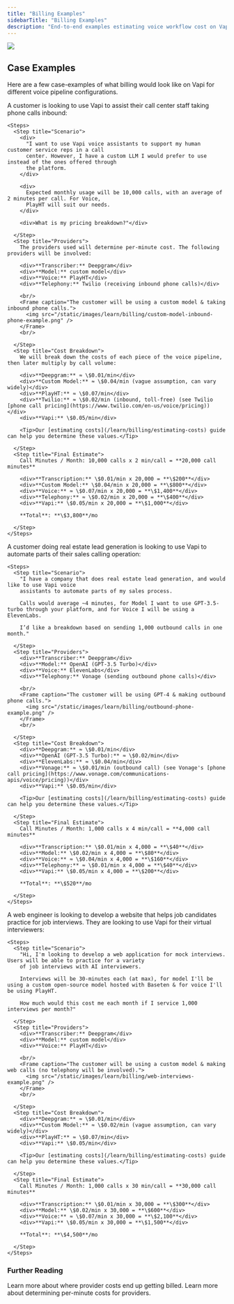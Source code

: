 ```yaml
---
title: "Billing Examples"
sidebarTitle: "Billing Examples"
description: "End-to-end examples estimating voice workflow cost on Vapi."
---
```


<Frame>
  <img src="/static/images/learn/billing/billing-example-template.png" />
</Frame>

## Case Examples

Here are a few case-examples of what billing would look like on Vapi for different voice pipeline configurations.

<AccordionGroup>
  <Accordion title="Call Center (Inbound Phone)" icon="phone-arrow-down-left" iconType="solid" defaultOpen={true}>
    A customer is looking to use Vapi to assist their call center staff taking phone calls inbound:

    <Steps>
      <Step title="Scenario">
        <div>
          "I want to use Vapi voice assistants to support my human customer service reps in a call
          center. However, I have a custom LLM I would prefer to use instead of the ones offered through
          the platform.
        </div>

        <div>
          Expected monthly usage will be 10,000 calls, with an average of 2 minutes per call. For Voice,
          PlayHT will suit our needs.
        </div>

        <div>What is my pricing breakdown?"</div>

      </Step>
      <Step title="Providers">
        The providers used will determine per-minute cost. The following providers will be involved:

        <div>**Transcriber:** Deepgram</div>
        <div>**Model:** custom model</div>
        <div>**Voice:** PlayHT</div>
        <div>**Telephony:** Twilio (receiving inbound phone calls)</div>

        <br/>
        <Frame caption="The customer will be using a custom model & taking inbound phone calls.">
          <img src="/static/images/learn/billing/custom-model-inbound-phone-example.png" />
        </Frame>
        <br/>

      </Step>
      <Step title="Cost Breakdown">
        We will break down the costs of each piece of the voice pipeline, then later multiply by call volume:

        <div>**Deepgram:** ≈ \$0.01/min</div>
        <div>**Custom Model:** ≈ \$0.04/min (vague assumption, can vary widely)</div>
        <div>**PlayHT:** ≈ \$0.07/min</div>
        <div>**Twilio:** ≈ \$0.02/min (inbound, toll-free) (see Twilio [phone call pricing](https://www.twilio.com/en-us/voice/pricing))</div>
        <div>**Vapi:** \$0.05/min</div>

        <Tip>Our [estimating costs](/learn/billing/estimating-costs) guide can help you determine these values.</Tip>

      </Step>
      <Step title="Final Estimate">
        Call Minutes / Month: 10,000 calls x 2 min/call = **20,000 call minutes**

        <div>**Transcription:** \$0.01/min x 20,000 = **\$200**</div>
        <div>**Custom Model:** \$0.04/min x 20,000 = **\$800**</div>
        <div>**Voice:** ≈ \$0.07/min x 20,000 = **\$1,400**</div>
        <div>**Telephony:** ≈ \$0.02/min x 20,000 = **\$400**</div>
        <div>**Vapi:** \$0.05/min x 20,000 = **\$1,000**</div>

        **Total**: **\$3,800**/mo

      </Step>
    </Steps>

  </Accordion>
  <Accordion title="Real Estate Lead Generation (Outbound Phone)" icon="phone-arrow-up-right" iconType="solid">
    A customer doing real estate lead generation is looking to use Vapi to automate parts of their sales calling operation:

    <Steps>
      <Step title="Scenario">
        "I have a company that does real estate lead generation, and would like to use Vapi voice
        assistants to automate parts of my sales process.

        Calls would average ~4 minutes, for Model I want to use GPT-3.5-turbo through your platform, and for Voice I will be using a ElevenLabs.

        I’d like a breakdown based on sending 1,000 outbound calls in one month."

      </Step>
      <Step title="Providers">
        <div>**Transcriber:** Deepgram</div>
        <div>**Model:** OpenAI (GPT-3.5 Turbo)</div>
        <div>**Voice:** ElevenLabs</div>
        <div>**Telephony:** Vonage (sending outbound phone calls)</div>

        <br/>
        <Frame caption="The customer will be using GPT-4 & making outbound phone calls.">
          <img src="/static/images/learn/billing/outbound-phone-example.png" />
        </Frame>
        <br/>

      </Step>
      <Step title="Cost Breakdown">
        <div>**Deepgram:** ≈ \$0.01/min</div>
        <div>**OpenAI (GPT-3.5 Turbo):** ≈ \$0.02/min</div>
        <div>**ElevenLabs:** ≈ \$0.04/min</div>
        <div>**Vonage:** ≈ \$0.01/min (outbound call) (see Vonage's [phone call pricing](https://www.vonage.com/communications-apis/voice/pricing))</div>
        <div>**Vapi:** \$0.05/min</div>

        <Tip>Our [estimating costs](/learn/billing/estimating-costs) guide can help you determine these values.</Tip>

      </Step>
      <Step title="Final Estimate">
        Call Minutes / Month: 1,000 calls x 4 min/call = **4,000 call minutes**

        <div>**Transcription:** \$0.01/min x 4,000 = **\$40**</div>
        <div>**Model:** \$0.02/min x 4,000 = **\$80**</div>
        <div>**Voice:** ≈ \$0.04/min x 4,000 = **\$160**</div>
        <div>**Telephony:** ≈ \$0.01/min x 4,000 = **\$40**</div>
        <div>**Vapi:** \$0.05/min x 4,000 = **\$200**</div>

        **Total**: **\$520**/mo

      </Step>
    </Steps>

  </Accordion>
  <Accordion title="Mock Intervieweing Application (Web)" icon="browser" iconType="solid">
    A web engineer is looking to develop a website that helps job candidates practice for job interviews. They are looking to use Vapi for their virtual interviewers:

    <Steps>
      <Step title="Scenario">
        "Hi, I'm looking to develop a web application for mock interviews. Users will be able to practice for a variety
        of job interviews with AI interviewers.

        Interviews will be 30-minutes each (at max), for model I'll be using a custom open-source model hosted with Baseten & for voice I'll be using PlayHT.

        How much would this cost me each month if I service 1,000 interviews per month?"

      </Step>
      <Step title="Providers">
        <div>**Transcriber:** Deepgram</div>
        <div>**Model:** custom model</div>
        <div>**Voice:** PlayHT</div>

        <br/>
        <Frame caption="The customer will be using a custom model & making web calls (no telephony will be involved).">
          <img src="/static/images/learn/billing/web-interviews-example.png" />
        </Frame>
        <br/>

      </Step>
      <Step title="Cost Breakdown">
        <div>**Deepgram:** ≈ \$0.01/min</div>
        <div>**Custom Model:** ≈ \$0.02/min (vague assumption, can vary widely)</div>
        <div>**PlayHT:** ≈ \$0.07/min</div>
        <div>**Vapi:** \$0.05/min</div>

        <Tip>Our [estimating costs](/learn/billing/estimating-costs) guide can help you determine these values.</Tip>

      </Step>
      <Step title="Final Estimate">
        Call Minutes / Month: 1,000 calls x 30 min/call = **30,000 call minutes**

        <div>**Transcription:** \$0.01/min x 30,000 = **\$300**</div>
        <div>**Model:** \$0.02/min x 30,000 = **\$600**</div>
        <div>**Voice:** ≈ \$0.07/min x 30,000 = **\$2,100**</div>
        <div>**Vapi:** \$0.05/min x 30,000 = **\$1,500**</div>

        **Total**: **\$4,500**/mo

      </Step>
    </Steps>

  </Accordion>
</AccordionGroup>

### Further Reading

<CardGroup cols={2}>
  <Card title="Provider Costs" icon="route" iconType="solid" href="/learn/billing/cost-routing">
    Learn more about where provider costs end up getting billed.
  </Card>
  <Card
    title="Estimating Costs"
    icon="equals"
    iconType="solid"
    href="/learn/billing/estimating-costs"
  >
    Learn more about determining per-minute costs for providers.
  </Card>
</CardGroup>
